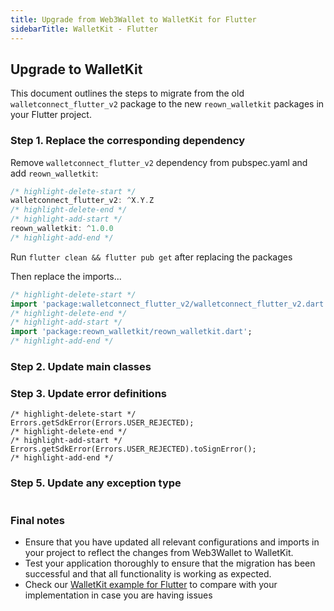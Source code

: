 ```yaml
---
title: Upgrade from Web3Wallet to WalletKit for Flutter
sidebarTitle: WalletKit - Flutter
---
```


## Upgrade to WalletKit

This document outlines the steps to migrate from the old `walletconnect_flutter_v2` package to the new `reown_walletkit` packages in your Flutter project.

### Step 1. Replace the corresponding dependency

Remove `walletconnect_flutter_v2` dependency from pubspec.yaml and add `reown_walletkit`:

```dart
/* highlight-delete-start */
walletconnect_flutter_v2: ^X.Y.Z
/* highlight-delete-end */
/* highlight-add-start */
reown_walletkit: ^1.0.0
/* highlight-add-end */
```

Run `flutter clean && flutter pub get` after replacing the packages

Then replace the imports...

```dart
/* highlight-delete-start */
import 'package:walletconnect_flutter_v2/walletconnect_flutter_v2.dart';
/* highlight-delete-end */
/* highlight-add-start */
import 'package:reown_walletkit/reown_walletkit.dart';
/* highlight-add-end */
```

### Step 2. Update main classes

<Table
  headers={["Old", "New"]}
  data={[
    {
      old: { code: "Web3Wallet" },
      new: { code: "ReownWalletKit" },
    },
    {
      old: { code: "Core" },
      new: { code: "ReownCore" },
    },
  ]}
/>

### Step 3. Update error definitions

```tsx
/* highlight-delete-start */
Errors.getSdkError(Errors.USER_REJECTED);
/* highlight-delete-end */
/* highlight-add-start */
Errors.getSdkError(Errors.USER_REJECTED).toSignError();
/* highlight-add-end */
```

### Step 5. Update any exception type

<Table
  headers={["Old", "New"]}
  data={[
    {
      old: { code: "WalletConnectError" },
      new: { code: "ReownSignError" },
    },
  ]}
/>

### Final notes

- Ensure that you have updated all relevant configurations and imports in your project to reflect the changes from Web3Wallet to WalletKit.
- Test your application thoroughly to ensure that the migration has been successful and that all functionality is working as expected.
- Check our [WalletKit example for Flutter](https://github.com/reown-com/reown_flutter/tree/master/packages/reown_walletkit/example/) to compare with your implementation in case you are having issues
